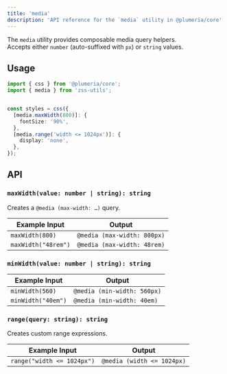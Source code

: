 ```yaml
---
title: 'media'
description: 'API reference for the `media` utility in @plumeria/core'
---
```


The `media` utility provides composable media query helpers.  
Accepts either `number` (auto-suffixed with `px`) or `string` values.

## Usage

```ts
import { css } from '@plumeria/core';
import { media } from 'zss-utils';


const styles = css({
  [media.maxWidth(800)]: {
    fontSize: '90%',
  },
  [media.range('width <= 1024px')]: {
    display: 'none',
  },
});
```

## API

### `maxWidth(value: number | string): string`
Creates a `@media (max-width: …)` query.

| Example Input       | Output                      |
| ------------------- | --------------------------- |
| `maxWidth(800)`     | `@media (max-width: 800px)` |
| `maxWidth("48rem")` | `@media (max-width: 48rem)` |

### `minWidth(value: number | string): string`
| Example Input      | Output                      |
| ------------------ | --------------------------- |
| `minWidth(560)`    | `@media (min-width: 560px)` |
| `minWidth("40em")` | `@media (min-width: 40em)`  |

### `range(query: string): string`
Creates custom range expressions.

| Example Input              | Output                     |
| -------------------------- | -------------------------- |
| `range("width <= 1024px")` | `@media (width <= 1024px)` |